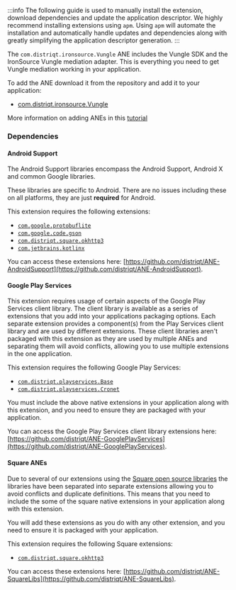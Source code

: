 
:::info
The following guide is used to manually install the extension, download dependencies and update the application descriptor. We highly recommend installing extensions using `apm`. Using `apm` will automate the installation and automatically handle updates and dependencies along with greatly simplifying the application descriptor generation.
:::


The `com.distriqt.ironsource.Vungle` ANE includes the Vungle SDK and the IronSource Vungle mediation adapter. This is everything you need to get Vungle mediation working in your application.

To add the ANE download it from the repository and add it to your application:

- [com.distriqt.ironsource.Vungle](https://github.com/distriqt/ANE-IronSource/raw/master/lib/vungle/com.distriqt.ironsource.Vungle.ane)


More information on adding ANEs in this [tutorial](/docs/tutorials/getting-started)


### Dependencies


#### Android Support

The Android Support libraries encompass the Android Support, Android X and common Google libraries.

These libraries are specific to Android. There are no issues including these on all platforms, they are just **required** for Android.

This extension requires the following extensions:

- [`com.google.protobuflite`](https://github.com/distriqt/ANE-AndroidSupport/raw/master/lib/com.google.protobuflite.ane)
- [`com.google.code.gson`](https://github.com/distriqt/ANE-AndroidSupport/raw/master/lib/com.google.code.gson.ane)
- [`com.distriqt.square.okhttp3`](https://github.com/distriqt/ANE-AndroidSupport/raw/master/lib/com.distriqt.square.okhttp3.ane)
- [`com.jetbrains.kotlinx`](https://github.com/distriqt/ANE-AndroidSupport/raw/master/lib/com.jetbrains.kotlinx.ane)

You can access these extensions here: [https://github.com/distriqt/ANE-AndroidSupport](https://github.com/distriqt/ANE-AndroidSupport).


#### Google Play Services

This extension requires usage of certain aspects of the Google Play Services client library.
The client library is available as a series of extensions that you add into your applications packaging options.
Each separate extension provides a component(s) from the Play Services client library and are used by different extensions.
These client libraries aren't packaged with this extension as they are used by multiple ANEs and separating them
will avoid conflicts, allowing you to use multiple extensions in the one application.

This extension requires the following Google Play Services:

- [`com.distriqt.playservices.Base`](https://github.com/distriqt/ANE-GooglePlayServices/raw/master/lib/com.distriqt.playservices.Base.ane)
- [`com.distriqt.playservices.Cronet`](https://github.com/distriqt/ANE-GooglePlayServices/raw/master/lib/com.distriqt.playservices.Cronet.ane)

You must include the above native extensions in your application along with this extension,
and you need to ensure they are packaged with your application.

You can access the Google Play Services client library extensions here:
[https://github.com/distriqt/ANE-GooglePlayServices](https://github.com/distriqt/ANE-GooglePlayServices).



#### Square ANEs

Due to several of our extensions using the [Square open source libraries](http://square.github.io) the libraries have been separated into separate extensions allowing you to avoid conflicts and duplicate definitions. This means that you need to include the some of the square native extensions in your application along with this extension. 

You will add these extensions as you do with any other extension, and you need to ensure it is packaged with your application. 

This extension requires the following Square extensions:

- [`com.distriqt.square.okhttp3`](https://github.com/distriqt/ANE-SquareLibs/raw/master/lib/com.distriqt.square.okhttp3.ane)

You can access these extensions here: [https://github.com/distriqt/ANE-SquareLibs](https://github.com/distriqt/ANE-SquareLibs).


